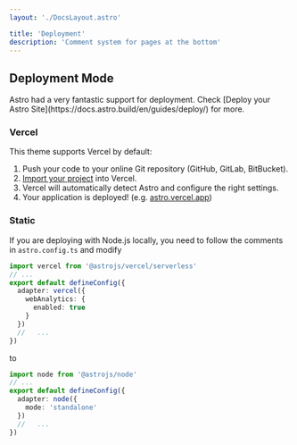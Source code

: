 ```yaml
---
layout: './DocsLayout.astro'

title: 'Deployment'
description: 'Comment system for pages at the bottom'
---
```



## Deployment Mode


<Aside type='tip'>
Astro had a very fantastic support for deployment. Check [Deploy your Astro Site](https://docs.astro.build/en/guides/deploy/) for more.
</Aside>

### Vercel

This theme supports Vercel by default:

<Steps>

1. Push your code to your online Git repository (GitHub, GitLab, BitBucket).
2. [Import your project](https://vercel.com/new) into Vercel.
3. Vercel will automatically detect Astro and configure the right settings.
4. Your application is deployed! (e.g. [astro.vercel.app](https://astro.vercel.app/))

</Steps>

### Static

If you are deploying with Node.js locally, you need to follow the comments in `astro.config.ts` and modify

```ts title="astro.config.ts"
import vercel from '@astrojs/vercel/serverless'
// ...
export default defineConfig({
  adapter: vercel({
    webAnalytics: {
      enabled: true
    }
  })
  //   ...
})
```

to

```ts title="astro.config.ts"
import node from '@astrojs/node'
// ...
export default defineConfig({
  adapter: node({
    mode: 'standalone'
  })
  //   ...
})
```
